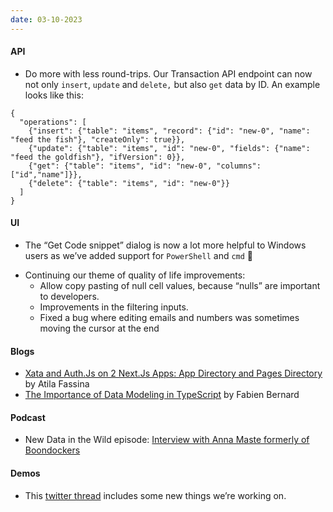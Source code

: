 ```yaml
---
date: 03-10-2023
---
```


#### API

- Do more with less round-trips. Our Transaction API endpoint can now not only `insert`, `update` and `delete,` but also `get` data by ID. An example looks like this:

```tsx
{
  "operations": [
    {"insert": {"table": "items", "record": {"id": "new-0", "name": "feed the fish"}, "createOnly": true}},
    {"update": {"table": "items", "id": "new-0", "fields": {"name": "feed the goldfish"}, "ifVersion": 0}},
    {"get": {"table": "items", "id": "new-0", "columns": ["id","name"]}},
    {"delete": {"table": "items", "id": "new-0"}}
  ]
}
```

#### UI

- The “Get Code snippet” dialog is now a lot more helpful to Windows users as we’ve added support for `PowerShell` and `cmd` 🎉

<ArticleImage
  src="https://snid.es/2023APR/dwkn2fkdCvE8qQ50.gif"
  width="2202"
  height="1199"
  alt="Get snippet window"
  caption="Snippets in Windows are much better"
  position="center"
/>

- Continuing our theme of quality of life improvements:
  - Allow copy pasting of null cell values, because “nulls” are important to developers.
  - Improvements in the filtering inputs.
  - Fixed a bug where editing emails and numbers was sometimes moving the cursor at the end

#### Blogs

- [Xata and Auth.Js on 2 Next.Js Apps: App Directory and Pages Directory](https://xata.io/blog/xata-authjs-nextjs) by Atila Fassina
- [The Importance of Data Modeling in TypeScript](https://xata.io/blog/the-importance-of-data-modeling-in-typescript) by Fabien Bernard

#### Podcast

- New Data in the Wild episode: [Interview with Anna Maste formerly of Boondockers](https://www.youtube.com/watch?v=7BHmr1KMRJg&ab_channel=Xata)

#### Demos

- This [twitter thread](https://twitter.com/xata/status/1641789813316632576?s=20) includes some new things we’re working on.
